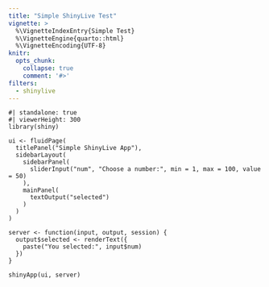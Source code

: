```yaml
---
title: "Simple ShinyLive Test"
vignette: >
  %\VignetteIndexEntry{Simple Test}
  %\VignetteEngine{quarto::html}
  %\VignetteEncoding{UTF-8}
knitr:
  opts_chunk:
    collapse: true
    comment: '#>'
filters:
  - shinylive
---
```


```shinylive-r
#| standalone: true
#| viewerHeight: 300
library(shiny)

ui <- fluidPage(
  titlePanel("Simple ShinyLive App"),
  sidebarLayout(
    sidebarPanel(
      sliderInput("num", "Choose a number:", min = 1, max = 100, value = 50)
    ),
    mainPanel(
      textOutput("selected")
    )
  )
)

server <- function(input, output, session) {
  output$selected <- renderText({
    paste("You selected:", input$num)
  })
}

shinyApp(ui, server)
```
